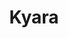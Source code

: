 ---
title: "Kyara"
publishedAt: "13-01-2018"
active: false
description: "A pretty basic yet advanced discord bot that reach over 100 discord servers while not being maintained."
image: "/img/content/work/discord-bots/kyara.png"
tags: "discord, discord bot, discord.js, discord bot development, kyara, kya, javascript"
---